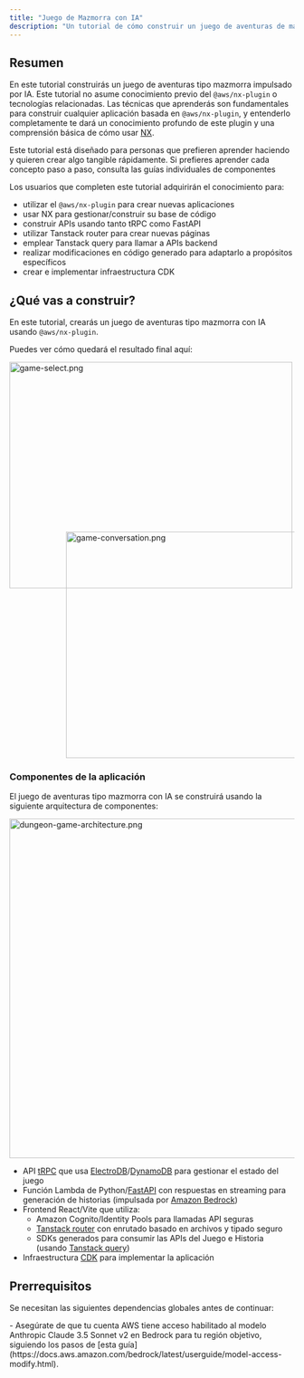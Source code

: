 ```yaml
---
title: "Juego de Mazmorra con IA"
description: "Un tutorial de cómo construir un juego de aventuras de mazmorra con IA usando el @aws/nx-plugin."
---
```





## Resumen

En este tutorial construirás un juego de aventuras tipo mazmorra impulsado por IA. Este tutorial no asume conocimiento previo del `@aws/nx-plugin` o tecnologías relacionadas. Las técnicas que aprenderás son fundamentales para construir cualquier aplicación basada en `@aws/nx-plugin`, y entenderlo completamente te dará un conocimiento profundo de este plugin y una comprensión básica de cómo usar [NX](https://nx.dev/).

<Aside>Este tutorial está diseñado para personas que prefieren aprender haciendo y quieren crear algo tangible rápidamente. Si prefieres aprender cada concepto paso a paso, consulta las guías individuales de componentes</Aside>

Los usuarios que completen este tutorial adquirirán el conocimiento para:

- utilizar el `@aws/nx-plugin` para crear nuevas aplicaciones
- usar NX para gestionar/construir su base de código
- construir APIs usando tanto tRPC como FastAPI
- utilizar Tanstack router para crear nuevas páginas
- emplear Tanstack query para llamar a APIs backend
- realizar modificaciones en código generado para adaptarlo a propósitos específicos
- crear e implementar infraestructura CDK

## ¿Qué vas a construir?

En este tutorial, crearás un juego de aventuras tipo mazmorra con IA usando `@aws/nx-plugin`.

Puedes ver cómo quedará el resultado final aquí:

<Image src={gameSelectPng} alt="game-select.png" width="500" height="400" />
<div style="margin-top: -100px; margin-left: 100px;">
<Image src={gameConversationPng} alt="game-conversation.png" width="500" height="400" />
</div>

### Componentes de la aplicación

El juego de aventuras tipo mazmorra con IA se construirá usando la siguiente arquitectura de componentes:

<Image class="white-bg" src={dungeonAdventureArchitecturePng} alt="dungeon-game-architecture.png" width="800" height="600" />

- API [tRPC](https://trpc.io/) que usa [ElectroDB](https://electrodb.dev/)/[DynamoDB](https://aws.amazon.com/dynamodb/) para gestionar el estado del juego
- Función Lambda de Python/[FastAPI](https://fastapi.tiangolo.com/) con respuestas en streaming para generación de historias (impulsada por [Amazon Bedrock](https://aws.amazon.com/bedrock/))
- Frontend React/Vite que utiliza:
  - Amazon Cognito/Identity Pools para llamadas API seguras
  - [Tanstack router](https://tanstack.com/router/latest) con enrutado basado en archivos y tipado seguro
  - SDKs generados para consumir las APIs del Juego e Historia (usando [Tanstack query](https://tanstack.com/query/latest))
- Infraestructura [CDK](https://docs.aws.amazon.com/cdk/v2/guide/home.html) para implementar la aplicación

## Prerrequisitos

Se necesitan las siguientes dependencias globales antes de continuar:

<Prerequisites />
- Asegúrate de que tu cuenta AWS tiene acceso habilitado al modelo Anthropic Claude 3.5 Sonnet v2 en Bedrock para tu región objetivo, siguiendo los pasos de [esta guía](https://docs.aws.amazon.com/bedrock/latest/userguide/model-access-modify.html).